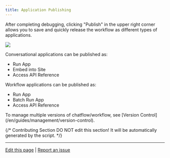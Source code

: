```yaml
---
title: Application Publishing
---
```



After completing debugging, clicking "Publish" in the upper right corner allows you to save and quickly release the workflow as different types of applications.

![](https://assets-docs.dify.ai/dify-enterprise-mintlify/en/guides/workflow/ea40850e9b8cc216b540362a7425ac5c.png)

Conversational applications can be published as:

* Run App
* Embed into Site
* Access API Reference

Workflow applications can be published as:

* Run App
* Batch Run App
* Access API Reference

<Info>
To manage multiple versions of chatflow/workflow, see [Version Control](/en/guides/management/version-control).
</Info>

{/*
Contributing Section
DO NOT edit this section!
It will be automatically generated by the script.
*/}

---

[Edit this page](https://github.com/langgenius/dify-docs/edit/main/en/guides/workflow/publish.mdx) | [Report an issue](https://github.com/langgenius/dify-docs/issues/new?title=Documentation%20Issue%3A%20&body=%23%23%20Issue%20Description%0A%3C%21--%20Please%20briefly%20describe%20the%20issue%20you%20found%20--%3E%0A%0A%23%23%20Page%20Link%0Ahttps%3A%2F%2Fgithub.com%2Flanggenius%2Fdify-docs%2Fblob%2Fmain%2Fen/guides/workflow%2Fpublish.mdx%0A%0A%23%23%20Suggested%20Changes%0A%3C%21--%20If%20you%20have%20specific%20suggestions%20for%20changes%2C%20please%20describe%20them%20here%20--%3E%0A%0A%3C%21--%20Thank%20you%20for%20helping%20improve%20our%20documentation%21%20--%3E)


